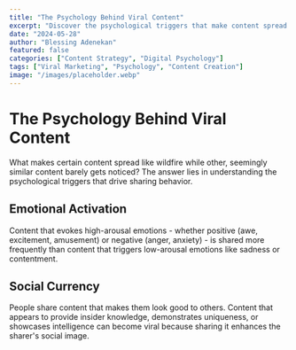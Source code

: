 ```yaml
---
title: "The Psychology Behind Viral Content"
excerpt: "Discover the psychological triggers that make content spread like wildfire across social platforms."
date: "2024-05-28"
author: "Blessing Adenekan"
featured: false
categories: ["Content Strategy", "Digital Psychology"]
tags: ["Viral Marketing", "Psychology", "Content Creation"]
image: "/images/placeholder.webp"
---
```


# The Psychology Behind Viral Content

What makes certain content spread like wildfire while other, seemingly similar content barely gets noticed? The answer lies in understanding the psychological triggers that drive sharing behavior.

## Emotional Activation

Content that evokes high-arousal emotions - whether positive (awe, excitement, amusement) or negative (anger, anxiety) - is shared more frequently than content that triggers low-arousal emotions like sadness or contentment.

<DownloadCTA
  title="Get My TikTok Content Calendar Template"
  description="Plan your TikTok content strategy with this ready-to-use template that helps you organize your ideas, schedule posts, and track performance."
  resourceName="TikTok-Content-Calendar-Template.xlsx"
  buttonText="Download Free Template"
  buttonLink="/resources/tiktok-template"
/>

## Social Currency

People share content that makes them look good to others. Content that appears to provide insider knowledge, demonstrates uniqueness, or showcases intelligence can become viral because sharing it enhances the sharer's social image.
